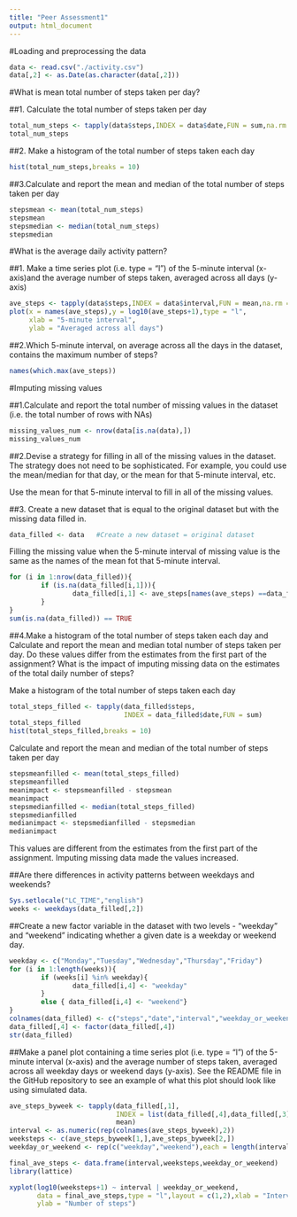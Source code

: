 ```yaml
---
title: "Peer Assessment1"
output: html_document
---
```

#Loading and preprocessing the data
```r
data <- read.csv("./activity.csv")
data[,2] <- as.Date(as.character(data[,2]))
```

#What is mean total number of steps taken per day?

##1. Calculate the total number of steps taken per day
```r
total_num_steps <- tapply(data$steps,INDEX = data$date,FUN = sum,na.rm = TRUE)
total_num_steps
```

##2. Make a histogram of the total number of steps taken each day
```r
hist(total_num_steps,breaks = 10)
```

##3.Calculate and report the mean and median of the total number of steps taken per day
```r
stepsmean <- mean(total_num_steps)
stepsmean
stepsmedian <- median(total_num_steps)
stepsmedian
```
#What is the average daily activity pattern?

##1. Make a time series plot (i.e. type = "l") of the 5-minute interval (x-axis)and the average number of steps taken, averaged across all days (y-axis)
```r
ave_steps <- tapply(data$steps,INDEX = data$interval,FUN = mean,na.rm = TRUE)
plot(x = names(ave_steps),y = log10(ave_steps+1),type = "l",
     xlab = "5-minute interval", 
     ylab = "Averaged across all days")
```

##2.Which 5-minute interval, on average across all the days in the dataset, contains the maximum number of steps?
```r
names(which.max(ave_steps))
```

#Imputing missing values

##1.Calculate and report the total number of missing values in the dataset (i.e. the total number of rows with NAs)
```r
missing_values_num <- nrow(data[is.na(data),])
missing_values_num
```

##2.Devise a strategy for filling in all of the missing values in the dataset. The strategy does not need to be sophisticated. For example, you could use the mean/median for that day, or the mean for that 5-minute interval, etc.

Use the mean for that 5-minute interval to fill in all of the missing values.

##3. Create a new dataset that is equal to the original dataset but with the missing data filled in.
```r
data_filled <- data   #Create a new dataset = original dataset
```

Filling the missing value when the 5-minute interval of missing value is the 
same as the names of the mean fot that 5-minute interval.

```r
for (i in 1:nrow(data_filled)){
        if (is.na(data_filled[i,1])){
                data_filled[i,1] <- ave_steps[names(ave_steps) ==data_filled[i,3]]
        }
}
sum(is.na(data_filled)) == TRUE
```


##4.Make a histogram of the total number of steps taken each day and Calculate and report the mean and median total number of steps taken per day. Do these values differ from the estimates from the first part of the assignment? What is the impact of imputing missing data on the estimates of the total daily number of steps?

Make a histogram of the total number of steps taken each day
```r
total_steps_filled <- tapply(data_filled$steps,
                             INDEX = data_filled$date,FUN = sum)
total_steps_filled
hist(total_steps_filled,breaks = 10)
```

Calculate and report the mean and median of the total number of steps 
taken per day

```r
stepsmeanfilled <- mean(total_steps_filled)
stepsmeanfilled
meanimpact <- stepsmeanfilled - stepsmean
meanimpact
stepsmedianfilled <- median(total_steps_filled)
stepsmedianfilled
medianimpact <- stepsmedianfilled - stepsmedian
medianimpact
```

This values are different from the estimates from the first part of the assignment.
Imputing missing data made the values increased.

##Are there differences in activity patterns between weekdays and weekends?


```r
Sys.setlocale("LC_TIME","english")
weeks <- weekdays(data_filled[,2])
```

##Create a new factor variable in the dataset with two levels - "weekday" and "weekend" indicating whether a given date is a weekday or weekend day.

```r
weekday <- c("Monday","Tuesday","Wednesday","Thursday","Friday")
for (i in 1:length(weeks)){
        if (weeks[i] %in% weekday){
                data_filled[i,4] <- "weekday"
        }
        else { data_filled[i,4] <- "weekend"}
}
colnames(data_filled) <- c("steps","date","interval","weekday_or_weekend")
data_filled[,4] <- factor(data_filled[,4])
str(data_filled)
```

##Make a panel plot containing a time series plot (i.e. type = "l") of the 5-minute interval (x-axis) and the average number of steps taken, averaged across all weekday days or weekend days (y-axis). See the README file in the GitHub repository to see an example of what this plot should look like using simulated data.

```r

ave_steps_byweek <- tapply(data_filled[,1],
                           INDEX = list(data_filled[,4],data_filled[,3]),
                           mean)
interval <- as.numeric(rep(colnames(ave_steps_byweek),2))
weeksteps <- c(ave_steps_byweek[1,],ave_steps_byweek[2,])
weekday_or_weekend <- rep(c("weekday","weekend"),each = length(interval)/2)

final_ave_steps <- data.frame(interval,weeksteps,weekday_or_weekend)
library(lattice)

xyplot(log10(weeksteps+1) ~ interval | weekday_or_weekend,
       data = final_ave_steps,type = "l",layout = c(1,2),xlab = "Interval",
       ylab = "Number of steps")


```
